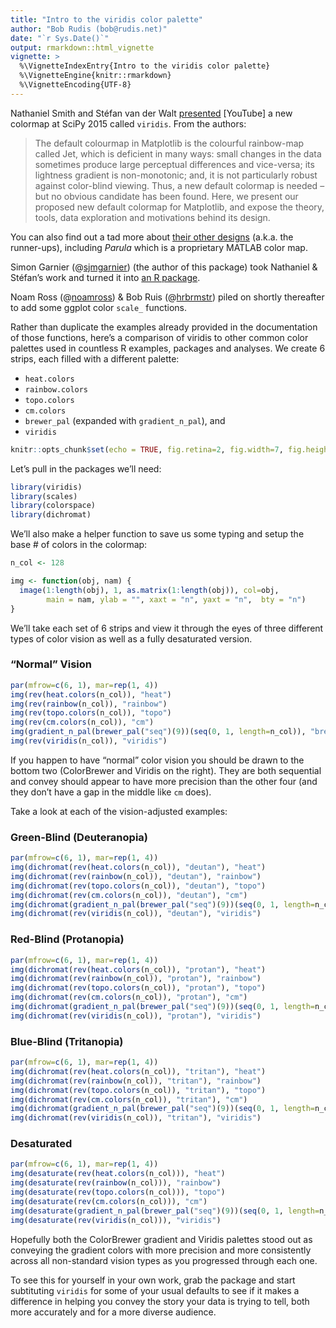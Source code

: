 ```yaml
---
title: "Intro to the viridis color palette"
author: "Bob Rudis (bob@rudis.net)"
date: "`r Sys.Date()`"
output: rmarkdown::html_vignette
vignette: >
  %\VignetteIndexEntry{Intro to the viridis color palette}
  %\VignetteEngine{knitr::rmarkdown}
  %\VignetteEncoding{UTF-8}
---
```

Nathaniel Smith and Stéfan van der Walt [presented](https://www.youtube.com/watch?list=PLYx7XA2nY5Gcpabmu61kKcToLz0FapmHu&v=xAoljeRJ3lU) [YouTube] a new colormap at SciPy 2015 called `viridis`. From the authors:

>The default colourmap in Matplotlib is the colourful rainbow-map called Jet, which is deficient in many ways: small changes in the data sometimes produce large perceptual differences and vice-versa; its lightness gradient is non-monotonic; and, it is not particularly robust against color-blind viewing. Thus, a new default colormap is needed -- but no obvious candidate has been found. Here, we present our proposed new default colormap for Matplotlib, and expose the theory, tools, data exploration and motivations behind its design.

You can also find out a tad more about [their other designs](http://bids.github.io/colormap/) (a.k.a. the runner-ups), including _Parula_ which is a proprietary MATLAB color map.

Simon Garnier (@[sjmgarnier](https://twitter.com/sjmgarnier)) (the author of this package) took Nathaniel & Stéfan's work and turned it into [an R package](https://cran.r-project.org/package=viridis).

Noam Ross (@[noamross](https://twitter.com/noamross)) & Bob Ruis (@[hrbrmstr](https://twitter.com/hrbrmstr)) piled on shortly thereafter to add some ggplot color `scale_` functions.

Rather than duplicate the examples already provided in the documentation of those functions, here's a comparison of viridis to other common color palettes used in countless R examples, packages and analyses. We create 6 strips, each filled with a different palette:

- `heat.colors`
- `rainbow.colors`
- `topo.colors`
- `cm.colors`
- `brewer_pal` (expanded with `gradient_n_pal`), and
- `viridis`

```r
knitr::opts_chunk$set(echo = TRUE, fig.retina=2, fig.width=7, fig.height=5)
```

Let's pull in the packages we'll need:

```r
library(viridis)
library(scales)
library(colorspace)
library(dichromat)
```

We'll also make a helper function to save us some typing and setup the base # of colors in the colormap:

```r
n_col <- 128

img <- function(obj, nam) {
  image(1:length(obj), 1, as.matrix(1:length(obj)), col=obj, 
        main = nam, ylab = "", xaxt = "n", yaxt = "n",  bty = "n")
}
```

We'll take each set of 6 strips and view it through the eyes of three different types of color vision as well as a fully desaturated version.

### "Normal" Vision

```r
par(mfrow=c(6, 1), mar=rep(1, 4))
img(rev(heat.colors(n_col)), "heat")
img(rev(rainbow(n_col)), "rainbow")
img(rev(topo.colors(n_col)), "topo")
img(rev(cm.colors(n_col)), "cm")
img(gradient_n_pal(brewer_pal("seq")(9))(seq(0, 1, length=n_col)), "brewer")
img(rev(viridis(n_col)), "viridis")
```

If you happen to have "normal" color vision you should be drawn to the bottom two (ColorBrewer and Viridis on the right). They are both sequential and convey should appear to have more precision than the other four (and they don't have a gap in the middle like `cm` does).

Take a look at each of the vision-adjusted examples:

### Green-Blind (Deuteranopia)

```r
par(mfrow=c(6, 1), mar=rep(1, 4))
img(dichromat(rev(heat.colors(n_col)), "deutan"), "heat")
img(dichromat(rev(rainbow(n_col)), "deutan"), "rainbow")
img(dichromat(rev(topo.colors(n_col)), "deutan"), "topo")
img(dichromat(rev(cm.colors(n_col)), "deutan"), "cm")
img(dichromat(gradient_n_pal(brewer_pal("seq")(9))(seq(0, 1, length=n_col)), "deutan"), "brewer")
img(dichromat(rev(viridis(n_col)), "deutan"), "viridis")
```

### Red-Blind (Protanopia)

```r
par(mfrow=c(6, 1), mar=rep(1, 4))
img(dichromat(rev(heat.colors(n_col)), "protan"), "heat")
img(dichromat(rev(rainbow(n_col)), "protan"), "rainbow")
img(dichromat(rev(topo.colors(n_col)), "protan"), "topo")
img(dichromat(rev(cm.colors(n_col)), "protan"), "cm")
img(dichromat(gradient_n_pal(brewer_pal("seq")(9))(seq(0, 1, length=n_col)), "protan"), "brewer")
img(dichromat(rev(viridis(n_col)), "protan"), "viridis")
```

### Blue-Blind (Tritanopia)

```r
par(mfrow=c(6, 1), mar=rep(1, 4))
img(dichromat(rev(heat.colors(n_col)), "tritan"), "heat")
img(dichromat(rev(rainbow(n_col)), "tritan"), "rainbow")
img(dichromat(rev(topo.colors(n_col)), "tritan"), "topo")
img(dichromat(rev(cm.colors(n_col)), "tritan"), "cm")
img(dichromat(gradient_n_pal(brewer_pal("seq")(9))(seq(0, 1, length=n_col)), "tritan"), "brewer")
img(dichromat(rev(viridis(n_col)), "tritan"), "viridis")
```

### Desaturated

```r
par(mfrow=c(6, 1), mar=rep(1, 4))
img(desaturate(rev(heat.colors(n_col))), "heat")
img(desaturate(rev(rainbow(n_col))), "rainbow")
img(desaturate(rev(topo.colors(n_col))), "topo")
img(desaturate(rev(cm.colors(n_col))), "cm")
img(desaturate(gradient_n_pal(brewer_pal("seq")(9))(seq(0, 1, length=n_col))), "brewer")
img(desaturate(rev(viridis(n_col))), "viridis")
```

Hopefully both the ColorBrewer gradient and Viridis palettes stood out as conveying the gradient colors with more precision and more consistently across all non-standard vision types as you progressed through each one.

To see this for yourself in your own work, grab the package and start subtituting `viridis` for some of your usual defaults to see if it makes a difference in helping you convey the story your data is trying to tell, both more accurately and for a more diverse audience.
